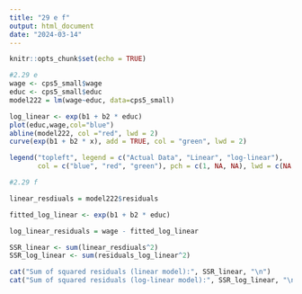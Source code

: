 ---
title: "29 e f"
output: html_document
date: "2024-03-14"
---

```{r setup, include=FALSE}
knitr::opts_chunk$set(echo = TRUE)
```
```{r}
#2.29 e
wage <- cps5_small$wage
educ <- cps5_small$educ
model222 = lm(wage~educ, data=cps5_small)

log_linear <- exp(b1 + b2 * educ)
plot(educ,wage,col="blue")
abline(model222, col ="red", lwd = 2)
curve(exp(b1 + b2 * x), add = TRUE, col = "green", lwd = 2)

legend("topleft", legend = c("Actual Data", "Linear", "log-linear"),
       col = c("blue", "red", "green"), pch = c(1, NA, NA), lwd = c(NA, 1, 2))
```
```{r}
#2.29 f

linear_resdiuals = model222$residuals

fitted_log_linear <- exp(b1 + b2 * educ)

log_linear_residuals = wage - fitted_log_linear

SSR_linear <- sum(linear_resdiuals^2)
SSR_log_linear <- sum(residuals_log_linear^2)

cat("Sum of squared residuals (linear model):", SSR_linear, "\n")
cat("Sum of squared residuals (log-linear model):", SSR_log_linear, "\n")
```



